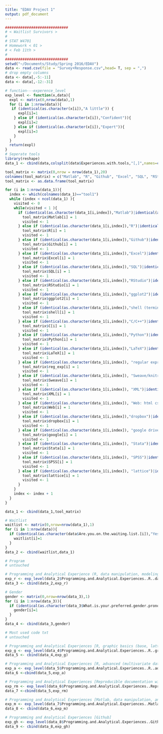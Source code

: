 ```yaml
---
title: "EDAV Project 1"
output: pdf_document
---
```


```r
#############################
# < Waitlist Survivors >
#
# STAT W4701 
# Homework < 01 >
# < Feb 11th >
#
#############################
setwd("~/Documents/Study/Spring 2016/EDAV")
data <- read.csv(file = "Survey+Response.csv",head= T, sep = ",")
# drop empty columns
data <- data[,-5:-11]
data <- data[,-12:-31]

# function---experence_level
exp_level <- function(x,data){
  expl <- matrix(0,nrow(data),1)
  for (i in 1:nrow(data)){
   if (identical(as.character(x[i]),"A little")) {
      expl[i]=1
    } else if (identical(as.character(x[i]),"Confident")){
      expl[i]=2
    } else if (identical(as.character(x[i]),"Expert")){
      expl[i]=3
    } 
  }
  return(expl)
}
# Seperate tools
library(reshape)
data_1 <- cbind(data,colsplit(data$Experiences.with.tools,"[,]",names=c("tool1","tool2","tool3","tool4","tool5","tool6","tool7","tool8","tool9","tool10","tool11","tool12","tool13","tool14","tool15","tool16")))

tool_matrix <- matrix(0,nrow = nrow(data_1),20)
colnames(tool_matrix) = c("Matlab", "R", "Github", "Excel", "SQL", "RStudio", "ggplot2", "shell", "C", "Python", "LaTeX", "reg_exp", "Sweave", "XML", "Web", "dropbox", "google","Stata", "SPSS", "lattice")
tool_matrix <- as.data.frame(tool_matrix)

for (i in 1:nrow(data_1)){
  index <- which(colnames(data_1)=="tool1")
  while (index < ncol(data_1) ){
    visited <- 0
    while(visited < 1 ){
      if (identical(as.character(data_1[i,index]),"Matlab")|identical(as.character(data_1[i,index])," Matlab")){
        tool_matrix$Matlab[i] = 1
        visited <- 1
      } else if (identical(as.character(data_1[i,index]),"R")|identical(as.character(data_1[i,index])," R")){
        tool_matrix$R[i] = 1
        visited <- 1
      } else if (identical(as.character(data_1[i,index]),"Github")|identical(as.character(data_1[i,index])," Github")){
        tool_matrix$Github[i] = 1
        visited <- 1
      } else if (identical(as.character(data_1[i,index]),"Excel")|identical(as.character(data_1[i,index])," Excel")){
        tool_matrix$Excel[i] = 1
        visited <- 1
      } else if (identical(as.character(data_1[i,index]),"SQL")|identical(as.character(data_1[i,index])," SQL")){
        tool_matrix$SQL[i] = 1
        visited <- 1
      } else if (identical(as.character(data_1[i,index]),"RStudio")|identical(as.character(data_1[i,index])," RStudio")){
        tool_matrix$RStudio[i] = 1
        visited <- 1
      } else if (identical(as.character(data_1[i,index]),"ggplot2")|identical(as.character(data_1[i,index])," ggplot2")){
        tool_matrix$ggplot2[i] = 1
        visited <- 1
      } else if (identical(as.character(data_1[i,index]),"shell (terminal / command line)")|identical(as.character(data_1[i,index])," shell (terminal / command line)")){
        tool_matrix$shell[i] = 1
        visited <- 1
      } else if (identical(as.character(data_1[i,index]),"C/C++")|identical(as.character(data_1[i,index])," C/C++")){
        tool_matrix$C[i] = 1
        visited <- 1
      } else if (identical(as.character(data_1[i,index]),"Python")|identical(as.character(data_1[i,index])," Python")){
        tool_matrix$Python[i] = 1
        visited <- 1
      } else if (identical(as.character(data_1[i,index]),"LaTeX")|identical(as.character(data_1[i,index])," LaTeX")){
        tool_matrix$LaTeX[i] = 1
        visited <- 1
      } else if (identical(as.character(data_1[i,index]), "regular expressions (grep)")|identical(as.character(data_1[i,index]), " regular expressions (grep)")){
        tool_matrix$reg_exp[i] = 1
        visited <- 1
      } else if (identical(as.character(data_1[i,index]), "Sweave/knitr")|identical(as.character(data_1[i,index]), " Sweave/knitr")){
        tool_matrix$Sweave[i] = 1
        visited <- 1
      } else if (identical(as.character(data_1[i,index]), "XML")|identical(as.character(data_1[i,index]), " XML")){
        tool_matrix$XML[i] = 1
        visited <- 1
      } else if (identical(as.character(data_1[i,index]), "Web: html css js")|identical(as.character(data_1[i,index]), " Web: html css js")){
        tool_matrix$Web[i] = 1
        visited <- 1
      } else if (identical(as.character(data_1[i,index]),"dropbox")|identical(as.character(data_1[i,index])," dropbox")){
        tool_matrix$dropbox[i] = 1
        visited <- 1
      } else if (identical(as.character(data_1[i,index]), "google drive (formerly docs)")|identical(as.character(data_1[i,index]), " google drive (formerly docs)")){
        tool_matrix$google[i] = 1
        visited <- 1
      } else if (identical(as.character(data_1[i,index]), "Stata")|identical(as.character(data_1[i,index]), " Stata")){
        tool_matrix$Stata[i] = 1
        visited <- 1
      } else if (identical(as.character(data_1[i,index]), "SPSS")|identical(as.character(data_1[i,index]), " SPSS")){
        tool_matrix$SPSS[i] = 1
        visited <- 1
      } else if (identical(as.character(data_1[i,index]), "lattice")|identical(as.character(data_1[i,index]), " lattice")){
        tool_matrix$lattice[i] = 1
        visited <- 1
      } 
    }
    index <- index + 1
  }
}

data_1 <- cbind(data_1,tool_matrix)

# Waitlist
waitlist <- matrix(0,nrow=nrow(data_1),1)
for (i in 1:nrow(data)){
  if (identical(as.character(data$Are.you.on.the.waiting.list.[i]),"Yes")) {
    waitlist[i]=1
  }
}
data_2 <- cbind(waitlist,data_1)

# Program
# untouched

# Programming and Analytical Experience (R, data manipulation, modeling) 
exp_r <- exp_level(data_2$Programming.and.Analytical.Experiences..R..data.manipulation.and.modeling.,data_2)
data_3 <- cbind(data_2,exp_r)

# Gender
gender <- matrix(0,nrow=nrow(data_3),1)
for (i in 1:nrow(data_3)){
  if (identical(as.character(data_3$What.is.your.preferred.gender.pronoun.),"she/her")) {
    gender[i]=1
  }
}
data_4 <- cbind(data_3,gender)

# Most used code txt
# untouched

# Programming and Analytical Experiences [R, graphic basics (base, lattice, grid etc. )]
exp_g <- exp_level(data_4$Programming.and.Analytical.Experiences..R..graphic.basics..base..lattice..grid.etc....,data_4)
data_5 <- cbind(data_4,exp_g)

# Programming and Analytical Experiences [R, advanced (multivariate data analysis, e.g. spatiotemporal 
exp_a <- exp_level(data_5$Programming.and.Analytical.Experiences..R..advanced..multivariate.data.analysis..e.g..spatiotemporal.data..visualization.and.modeling..,data_5)
data_6 <-cbind(data_5,exp_a)

# Programming and Analytical Experiences [Reproducible documentation with R (e.g. R Markdown)]
exp_rm <- exp_level(data_6$Programming.and.Analytical.Experiences..Reproducible.documentation.with.R..e.g..R.Markdown..,data_6)
data_7 <-cbind(data_5,exp_rm)

# Programming and Analytical Experiences [Matlab, data manipulation, analysis, visualization and 
exp_m <- exp_level(data_7$Programming.and.Analytical.Experiences..Matlab..data.manipulation..analysis..visualization.and.modeling.,data_7)
data_8 <- cbind(data_6,exp_m)

# Programming and Analytical Experiences [Github]
exp_gh <- exp_level(data_8$Programming.and.Analytical.Experiences..Github.,data_8)
data_9 <- cbind(data_8,exp_gh)

```

